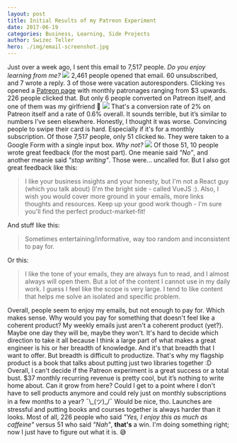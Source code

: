 ```yaml
---
layout: post
title: Initial Results of my Patreon Experiment
date: 2017-06-19
categories: Business, Learning, Side Projects
author: Swizec Teller
hero: ./img/email-screenshot.jpg
---
```


Just over a week ago, I sent this email to 7,517 people. _Do you enjoy learning from me?_ ![](./img/email-screenshot.jpg) 2,461 people opened that email. 60 unsubscribed, and 7 wrote a reply. 3 of those were vacation autoresponders. Clicking `Yes` opened a [Patreon page](https://www.patreon.com/swizec) with monthly patronages ranging from $3 upwards. 226 people clicked that. But only 6 people converted on Patreon itself, and one of them was my girlfriend 🤔 ![](./img/barchart-screenshot.jpg) That's a conversion rate of 2% on Patreon itself and a rate of 0.6% overall. It sounds terrible, but it’s similar to numbers I've seen elsewhere. Honestly, I thought it was worse. Convincing people to swipe their card is hard. Especially if it's for a monthly subscription. Of those 7,517 people, only 51 clicked `No`. They were taken to a Google Form with a single input box. _Why not?_ ![](./img/google-form-screenshot.jpg) Of those 51, 10 people wrote great feedback (for the most part). One meanie said _"No”_, and another meanie said _"stop writing"_. Those were… uncalled for. But I also got great feedback like this:

> I like your business insights and your honesty, but I'm not a React guy (which you talk about) (I'm the bright side - called VueJS :). Also, I wish you would cover more ground in your emails, more links thoughts and resources. Keep up your good work though - I'm sure you'll find the perfect product-market-fit!

And stuff like this:

> Sometimes entertaining/informative, way too random and inconsistent to pay for.

Or this:

> I like the tone of your emails, they are always fun to read, and I almost always will open them. But a lot of the content I cannot use in my daily work. I guess I feel like the scope is very large. I tend to like content that helps me solve an isolated and specific problem.

Overall, people seem to enjoy my emails, but not enough to pay for. Which makes sense. Why would you pay for something that doesn't feel like a coherent product? My weekly emails just aren't a coherent product (yet?). Maybe one day they will be, maybe they won't. It's hard to decide which direction to take it all because I think a large part of what makes a great engineer is his or her breadth of knowledge. And it's that breadth that I want to offer. But breadth is difficult to productize. That's why my flagship product is a book that talks about putting just two libraries together :D Overall, I can't decide if the Patreon experiment is a great success or a total bust. $37 monthly recurring revenue is pretty cool, but it’s nothing to write home about. Can it grow from here? Could I get to a point where I don't have to sell products anymore and could rely just on monthly subscriptions in a few months to a year? ¯\\\_(ツ)\_/¯ Would be nice, tho. Launches are stressful and putting books and courses together is always harder than it looks. Most of all, 226 people who said _"Yes, I enjoy this as much as caffeine"_ versus 51 who said _"Nah"_, **that's** a win. I'm doing something right; now I just have to figure out what it is. 😅
